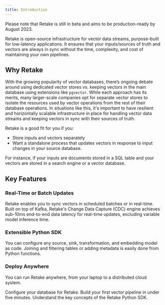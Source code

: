 ```yaml
---
title: Introduction
---
```


<Info>
  Please note that Retake is still in beta and aims to be production-ready by
  August 2023.
</Info>

Retake is open-source infrastructure for vector data streams, purpose-built for low-latency applications. It ensures that
your inputs/sources of truth and vectors are always in sync without the time, complexity, and cost of maintaining your own pipelines.

## Why Retake

With the growing popularity of vector databases, there’s ongoing debate around using dedicated vector stores vs. keeping vectors in the main database using extensions
like `pgvector`. While each approach has its merits, many larger-scale companies opt for separate vector stores to isolate the resources used by vector
operations from the rest of their database operations. In situations like this, it's important to have resilient and
horizontally scalable infrastructure in place for handling vector data streams and keeping vectors in sync with their sources of truth.

Retake is a good fit for you if you:

- Store inputs and vectors separately
- Want a standalone process that updates vectors in response to input changes in
  your source database.

For instance, if your inputs are documents stored in a SQL table and your vectors are
stored in a search engine or a vector database.

## Key Features

### Real-Time or Batch Updates

Retake enables you to sync vectors in scheduled batches or in real-time. Built on top of Kafka, Retake's
Change Data Capture (CDC) engine achieves sub-10ms end-to-end data latency for real-time updates,
excluding variable model inference time.

### Extensible Python SDK

You can configure any source, sink, transformation, and embedding model as code. Joining and filtering tables
or adding metadata is easily done from Python functions.

### Deploy Anywhere

You can run Retake anywhere, from your laptop to a distributed cloud system.

<CardGroup cols={2}>
  <Card title="Setup" icon="gear" href="/pipeline">
    Configure your database for Retake.
  </Card>
  <Card title="Quick Start" icon="circle-play" href="/pipeline">
    Build your first vector pipeline in under five minutes.
  </Card>
  <Card
    title="Concepts"
    icon="code"
    href="https://mintlify.com/docs/development"
  >
    Understand the key concepts of the Retake Python SDK.
  </Card>
</CardGroup>
